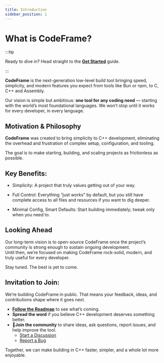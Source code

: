 ```yaml
---
title: Introduction
sidebar_position: 1
---
```


# What is CodeFrame?

:::tip

Ready to dive in? Head straight to the [**Get Started**](/docs/getting-started) guide.

:::

**CodeFrame** is the next-generation low-level build tool bringing speed, simplicity, and
modern features you expect from tools like Bun or npm, to C, C++ and Assembly.

Our vision is simple but ambitious: **one tool for any coding need** — starting with the world’s most foundational languages. We won’t stop until it works for every developer, in every language.

## Motivation & Philosophy

**CodeFrame** was created to bring simplicity to C++ development, eliminating
the overhead and frustration of complex setup, configuration, and tooling.

The goal is to make starting, building, and scaling projects as frictionless as possible.

## Key Benefits:

- Simplicity: A project that truly values getting out of your way.

- Full Control: Everything “just works” by default, but you still have complete access to all files and resources if you want to dig deeper.

- Minimal Config, Smart Defaults: Start building immediately; tweak only when you need to.

## Looking Ahead

Our long-term vision is to open-source CodeFrame once the project’s community is strong enough to sustain ongoing development.  
Until then, we’re focused on making CodeFrame rock-solid, modern, and truly useful for every developer.

Stay tuned. The best is yet to come.

## Invitation to Join:

We’re building CodeFrame in public. That means your feedback, ideas, and contributions shape where it goes next.

- [**Follow the Roadmap**](../roadmap) to see what’s coming.
- **Spread the word** if you believe C++ development deserves something better.
- 💬**Join the community** to share ideas, ask questions, report issues, and help improve the tool.
  - [Start a Discussion](https://github.com/Xtreme-Studios-Inc/CodeFrameDocs/discussions)
  - [Report a Bug](https://github.com/Xtreme-Studios-Inc/CodeFrameDocs/issues)

Together, we can make building in C++ faster, simpler, and a whole lot more enjoyable.
